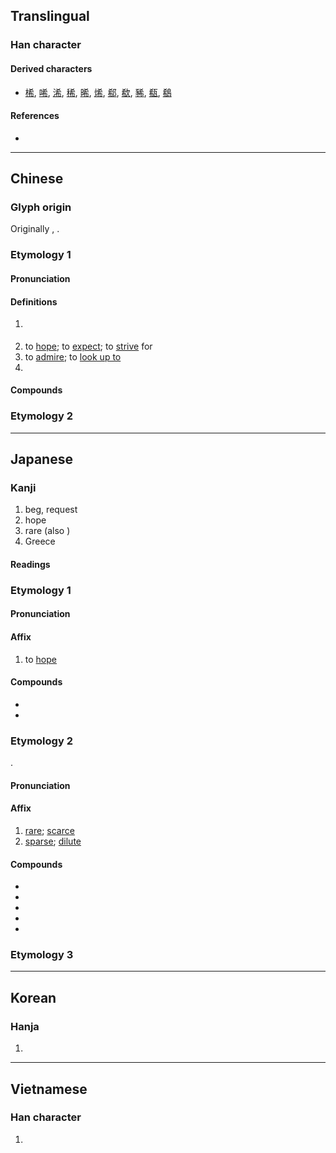 {{also|稀}}
{{character info}}
==Translingual==
{{stroke order|strokes=7}}

===Han character===
{{Han char|rn=50|rad=巾|as=04|sn=7|four=40227|canj=KKLB|ids=⿱㐅布}}

====Derived characters====
* [[桸]], [[唏]], [[浠]], [[稀]], [[晞]], [[烯]], [[郗]], [[欷]], [[豨]], [[瓻]], [[鵗]]

====References====
* {{Han ref|kx=0329.180|dkj=08813|dj=0634.290|hdz=10731.190|uh=5E0C|ud=24076|bh=A7C6|bd=42950}}

----

==Chinese==

===Glyph origin===
{{Han etym}}
Originally {{zh-l|𢁫}}, {{Han compound|爻|巾|ls=ic|t1=|t2=cloth|nocap=1}}.

===Etymology 1===
{{zh-forms|alt=𢁫,㠻,𠬹,𢂞,𭤔,𫯜}}
{{rfe|zh}}

====Pronunciation====
{{zh-pron
|m=xī
|c=hei1
|h=pfs=hî;gd=hi1
|md=hĭ
|mn=hi
|mn-t=hi1
|w=1xi
|mc=y
|oc=y
|ma=y
|cat=v,a
}}

====Definitions====
{{zh-hanzi}}

# {{zh-obsolete}} {{zh-original|稀|[[rare]]; [[sparse]]}}
# to [[hope]]; to [[expect]]; to [[strive]] for
# to [[admire]]; to [[look up to]]
# {{zh-synonym|絺}}

====Compounds====
{{zh-der|希罕|希冀|希臘|希臘正教|希臘字母|希奇|希求|希少|希世|希世之珍|希圖|希望|希望工程|希有|希珍|一線希望|三希堂|不希罕|伯希和|先意希旨|克希荷夫|大音希聲|布希曼|希世之寶|希企|希伯來|希伯來人|希伯來書|希光|希力奧斯|希區考克|希古|希夷|希奇古怪|希希罕兒|希微|希斯亞德|希望小學|希爛|希爾頓|希特勒|希聖|希聲|希臘哲學|希臘建築|希臘戲劇|希臘教會|希臘神話|希臘群島|希行|希詫|希風|幾希|承風希旨|抗心希古|普希金|望風希指|朱希真|波希|波希戰爭|波希米亞|貝希斯敦|布希|阿日希|希吾勒|奧特貝希|庫木巴希|希利尼}}

===Etymology 2===
{{zh-see|稀|ss}}

----

==Japanese==

===Kanji===
{{ja-kanji|grade=4|rs=巾04}}

# beg, request
# hope
# rare (also {{lang|ja|[[稀]]}})
# Greece {{qualifier|short for {{m|ja|希臘|tr=Girishia}}}}

====Readings====
{{ja-readings
|goon=け
|kanon=き
|kun=まれ-, のぞみ, こいねが-う
|nanori=の, のぞ, のぞみ
}}

===Etymology 1===
{{ja-kanjitab|き|yomi=on}}

====Pronunciation====
{{ja-pron|き|y=on}}

====Affix====
{{ja-pos|affix|き}}

# to [[hope]]

====Compounds====
* {{ja-r|希%求|き%きゅう}}
* {{ja-r|希%望|き%ぼう}}

===Etymology 2===
{{ja-kanjitab|き|yomi=on|alt=稀}}
{{ja-daiyouji|希|稀}}.

====Pronunciation====
{{ja-pron|き|け|y=on}}

====Affix====
{{ja-pos|affix|き|け}}

# [[rare]]; [[scarce]]
# [[sparse]]; [[dilute]]

====Compounds====
* {{ja-r|希%ガス|き%ガス}}
* {{ja-r|希%釈|き%しゃく}}
* {{ja-r|希%少|き%しょう}}
* {{ja-r|希%薄|き%はく}}
* {{ja-r|希%有|け%う}}

===Etymology 3===
{{ja-kanjitab|まれ|yomi=kun}}
{{ja-see|稀}}

----

==Korean==

===Hanja===
{{ko-hanja|hangeul=희}}

# {{rfdef|ko|sort=巾04}}

----

==Vietnamese==

===Han character===
{{vi-readings|reading=hơi, he, hê, hy, hây, hi, thu|rs=巾04}}

# {{rfdef|vi|sort=巾04}}